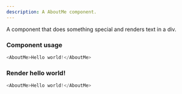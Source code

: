 ```yaml
---
description: A AboutMe component.
---
```



A component that does something special and renders text in a div.

### Component usage
```js
<AboutMe>Hello world!</AboutMe>
```

### Render hello world!

```js live
<AboutMe>Hello world!</AboutMe>
```
